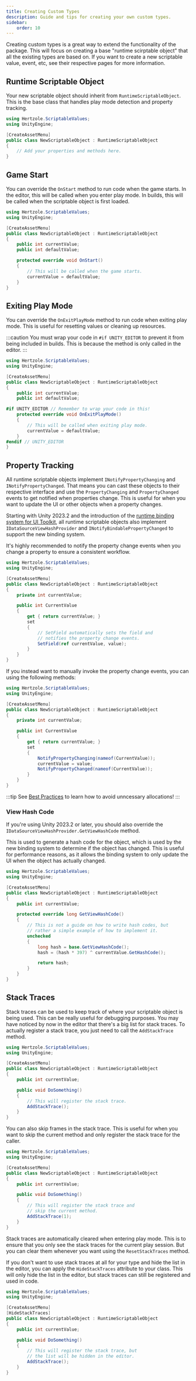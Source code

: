 ```yaml
---
title: Creating Custom Types
description: Guide and tips for creating your own custom types.
sidebar:
    order: 10
---
```


Creating custom types is a great way to extend the functionality of the package. This will focus on creating a base "runtime scirptable object" that all the existing types are based on. If you want to create a new scriptable value, event, etc, see their respective pages for more information.

## Runtime Scriptable Object

Your new scriptable object should inherit from `RuntimeScriptableObject`. This is the base class that handles play mode detection and property tracking.

```csharp title="Creating a Runtime Scriptable Object"
using Hertzole.ScriptableValues;
using UnityEngine;

[CreateAssetMenu]
public class NewScriptableObject : RuntimeScriptableObject
{
    // Add your properties and methods here.
}
```

## Game Start

You can override the `OnStart` method to run code when the game starts. In the editor, this will be called when you enter play mode. In builds, this will be called when the scriptable object is first loaded.

```csharp title="OnStart Example"
using Hertzole.ScriptableValues;
using UnityEngine;

[CreateAssetMenu]
public class NewScriptableObject : RuntimeScriptableObject
{
    public int currentValue;
    public int defaultValue;

    protected override void OnStart()
    {
        // This will be called when the game starts.
        currentValue = defaultValue;
    }
}
```

## Exiting Play Mode

You can override the `OnExitPlayMode` method to run code when exiting play mode. This is useful for resetting values or cleaning up resources.

:::caution
You must wrap your code in `#if UNITY_EDITOR` to prevent it from being included in builds. This is because the method is only called in the editor.
:::

```csharp title="OnExitPlayMode Example" {10,16}
using Hertzole.ScriptableValues;
using UnityEngine;

[CreateAssetMenu]
public class NewScriptableObject : RuntimeScriptableObject
{
    public int currentValue;
    public int defaultValue;

#if UNITY_EDITOR // Remember to wrap your code in this!
    protected override void OnExitPlayMode()
    {
        // This will be called when exiting play mode.
        currentValue = defaultValue;
    }
#endif // UNITY_EDITOR
}
```

## Property Tracking

All runtime scriptable objects implement `INotifyPropertyChanging` and `INotifyPropertyChanged`. That means you can cast these objects to their respective interface and use the `PropertyChanging` and `PropertyChanged` events to get notified when properties change. This is useful for when you want to update the UI or other objects when a property changes.

Starting with Unity 2023.2 and the introduction of the [runtime binding system for UI Toolkit](https://docs.unity3d.com/Manual/UIE-runtime-binding.html), all runtime scriptable objects also implement `IDataSourceViewHashProvider` and `INotifyBindablePropertyChanged` to support the new binding system.

It's highly recommended to notify the property change events when you change a property to ensure a consistent workflow.

```csharp title="Property Tracking Example"
using Hertzole.ScriptableValues;
using UnityEngine;

[CreateAssetMenu]
public class NewScriptableObject : RuntimeScriptableObject
{
    private int currentValue;

    public int CurrentValue
    {
        get { return currentValue; }
        set 
        { 
            // SetField automatically sets the field and
            // notifies the property change events.
            SetField(ref currentValue, value);
        }
    }
}
```

If you instead want to manually invoke the property change events, you can using the following methods:

```csharp title="Manually Invoking Property Change Events"
using Hertzole.ScriptableValues;
using UnityEngine;

[CreateAssetMenu]
public class NewScriptableObject : RuntimeScriptableObject
{
    private int currentValue;

    public int CurrentValue
    {
        get { return currentValue; }
        set 
        { 
            NotifyPropertyChanging(nameof(CurrentValue));
            currentValue = value;
            NotifyPropertyChanged(nameof(CurrentValue));
        }
    }
}
```

:::tip
See [Best Practices](/scriptable-values/guides/best-practices#property-tracking) to learn how to avoid unncessary allocations!
:::

### View Hash Code

If you're using Unity 2023.2 or later, you should also override the `IDataSourceViewHashProvider.GetViewHashCode` method. 

This is used to generate a hash code for the object, which is used by the new binding system to determine if the object has changed. This is useful for performance reasons, as it allows the binding system to only update the UI when the object has actually changed.

```csharp title="View Hash Code Example"
using Hertzole.ScriptableValues;
using UnityEngine;

[CreateAssetMenu]
public class NewScriptableObject : RuntimeScriptableObject
{
    public int currentValue;

    protected override long GetViewHashCode()
    {
        // This is not a guide on how to write hash codes, but
        // rather a simple example of how to implement it.
        unchecked
        {
            long hash = base.GetViewHashCode();
            hash = (hash * 397) ^ currentValue.GetHashCode();

            return hash;
        }
    }
}
```

## Stack Traces

Stack traces can be used to keep track of where your scriptable object is being used. This can be really useful for debugging purposes. You may have noticed by now in the editor that there's a big list for stack traces. To actually register a stack trace, you just need to call the `AddStackTrace` method.

```csharp title="Stack Trace Example"
using Hertzole.ScriptableValues;
using UnityEngine;

[CreateAssetMenu]
public class NewScriptableObject : RuntimeScriptableObject
{
    public int currentValue;

    public void DoSomething()
    {
        // This will register the stack trace.
        AddStackTrace();
    }
}
```

You can also skip frames in the stack trace. This is useful for when you want to skip the current method and only register the stack trace for the caller.

```csharp title="Skip Frames Example"
using Hertzole.ScriptableValues;
using UnityEngine;

[CreateAssetMenu]
public class NewScriptableObject : RuntimeScriptableObject
{
    public int currentValue;

    public void DoSomething()
    {
        // This will register the stack trace and
        // skip the current method.
        AddStackTrace(1);
    }
}
```

Stack traces are automatically cleared when entering play mode. This is to ensure that you only see the stack traces for the current play session. But you can clear them whenever you want using the `ResetStackTraces` method.

If you don't want to use stack traces at all for your type and hide the list in the editor, you can apply the `HideStackTraces` attribute to your class. This will only hide the list in the editor, but stack traces can still be registered and used in code.

```csharp title="Hide Stack Traces Example"
using Hertzole.ScriptableValues;
using UnityEngine;

[CreateAssetMenu]
[HideStackTraces]
public class NewScriptableObject : RuntimeScriptableObject
{
    public int currentValue;

    public void DoSomething()
    {
        // This will register the stack trace, but
        // the list will be hidden in the editor.
        AddStackTrace();
    }
}
```